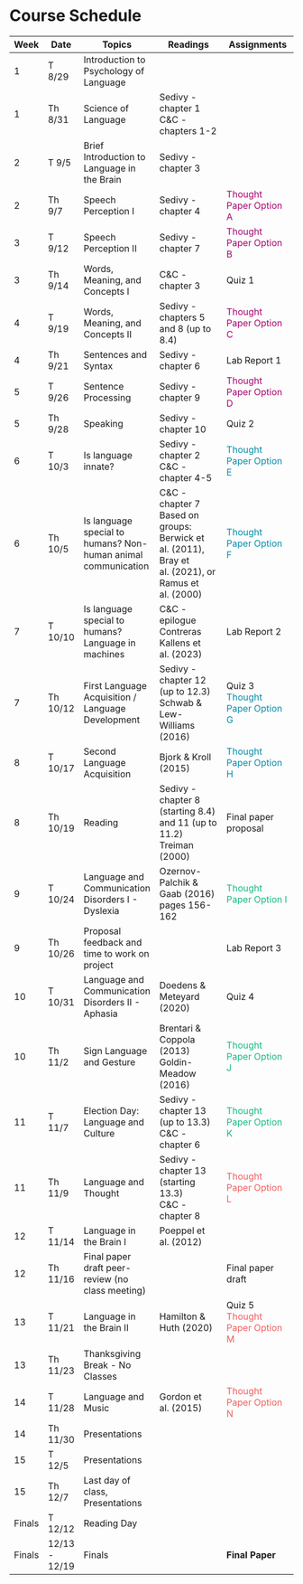# Course Schedule {.unnumbered}

| Week   | Date          | Topics                                                        | Readings                                                                                                 | Assignments                                                   |
|-------|--------|-------------------|-----------------------|----------------------|
| 1      | T 8/29        | Introduction to Psychology of Language                        |                                                                                                          |                                                               |
| 1      | Th 8/31       | Science of Language                                           | Sedivy - chapter 1<br /> C&C - chapters 1-2                                                              |                                                               |
| 2      | T 9/5         | Brief Introduction to Language in the Brain                   | Sedivy - chapter 3                                                                                       |                                                               |
| 2      | Th 9/7        | Speech Perception I                                           | Sedivy - chapter 4                                                                                       | [Thought Paper Option A]{style="color:#A4036F"}               |
| 3      | T 9/12        | Speech Perception II                                          | Sedivy - chapter 7                                                                                       | [Thought Paper Option B]{style="color:#A4036F"}               |
| 3      | Th 9/14       | Words, Meaning, and Concepts I                                | C&C - chapter 3                                                                                          | Quiz 1                                                        |
| 4      | T 9/19        | Words, Meaning, and Concepts II                               | Sedivy - chapters 5 and 8 (up to 8.4)                                                                    | [Thought Paper Option C]{style="color:#A4036F"}               |
| 4      | Th 9/21       | Sentences and Syntax                                          | Sedivy - chapter 6                                                                                       | Lab Report 1                                                  |
| 5      | T 9/26        | Sentence Processing                                           | Sedivy - chapter 9                                                                                       | [Thought Paper Option D]{style="color:#A4036F"}               |
| 5      | Th 9/28       | Speaking                                                      | Sedivy - chapter 10                                                                                      | Quiz 2                                                        |
| 6      | T 10/3        | Is language innate?                                           | Sedivy - chapter 2<br /> C&C - chapter 4-5                                                               | [Thought Paper Option E]{style="color:#048BA8"}               |
| 6      | Th 10/5       | Is language special to humans? Non-human animal communication | C&C - chapter 7<br /> Based on groups: Berwick et al. (2011), Bray et al. (2021), or Ramus et al. (2000) | [Thought Paper Option F]{style="color:#048BA8"}               |
| 7      | T 10/10       | Is language special to humans? Language in machines           | C&C - epilogue<br /> Contreras Kallens et al. (2023)                                                     | Lab Report 2                                                  |
| 7      | Th 10/12      | First Language Acquisition / Language Development             | Sedivy - chapter 12 (up to 12.3) <br /> Schwab & Lew-Williams (2016)                                     | Quiz 3 <br /> [Thought Paper Option G]{style="color:#048BA8"} |
| 8      | T 10/17       | Second Language Acquisition                                   | Bjork & Kroll (2015)                                                                                     | [Thought Paper Option H]{style="color:#048BA8"}               |
| 8      | Th 10/19      | Reading                                                       | Sedivy - chapter 8 (starting 8.4) and 11 (up to 11.2)<br /> Treiman (2000)                               | Final paper proposal                                          |
| 9      | T 10/24       | Language and Communication Disorders I - Dyslexia             | Ozernov-Palchik & Gaab (2016) pages 156-162                                                              | [Thought Paper Option I]{style="color:#12BA7C"}               |
| 9      | Th 10/26      | Proposal feedback and time to work on project                 |                                                                                                          | Lab Report 3                                                  |
| 10     | T 10/31       | Language and Communication Disorders II - Aphasia             | Doedens & Meteyard (2020)                                                                                | Quiz 4                                                        |
| 10     | Th 11/2       | Sign Language and Gesture                                     | Brentari & Coppola (2013)<br /> Goldin-Meadow (2016)                                                     | [Thought Paper Option J]{style="color:#12BA7C"}               |
| 11     | T 11/7        | Election Day: Language and Culture                            | Sedivy - chapter 13 (up to 13.3)<br /> C&C - chapter 6                                                   | [Thought Paper Option K]{style="color:#12BA7C"}               |
| 11     | Th 11/9       | Language and Thought                                          | Sedivy - chapter 13 (starting 13.3)<br />C&C - chapter 8                                                 | [Thought Paper Option L]{style="color:#F05D5E"}               |
| 12     | T 11/14       | Language in the Brain I                                       | Poeppel et al. (2012)                                                                                    |                                                               |
| 12     | Th 11/16      | Final paper draft peer-review (no class meeting)              |                                                                                                          | Final paper draft                                             |
| 13     | T 11/21       | Language in the Brain II                                      | Hamilton & Huth (2020)                                                                                   | Quiz 5<br />[Thought Paper Option M]{style="color:#F05D5E"}   |
| 13     | Th 11/23      | Thanksgiving Break - No Classes                               |                                                                                                          |                                                               |
| 14     | T 11/28       | Language and Music                                            | Gordon et al. (2015)                                                                                     | [Thought Paper Option N]{style="color:#F05D5E"}               |
| 14     | Th 11/30      | Presentations                                                 |                                                                                                          |                                                               |
| 15     | T 12/5        | Presentations                                                 |                                                                                                          |                                                               |
| 15     | Th 12/7       | Last day of class, Presentations                              |                                                                                                          |                                                               |
| Finals | T 12/12       | Reading Day                                                   |                                                                                                          |                                                               |
| Finals | 12/13 - 12/19 | Finals                                                        |                                                                                                          | **Final Paper**                                               |
